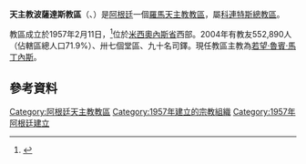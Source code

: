 {{Infobox Roman Catholic diocese
|Roman Catholic Diocese of = 天主教波薩達斯教區
|Latin name of diocese = Dioecesis Posadensis
|image =Posadas mar2005.jpg|caption =聖若瑟座堂（左）
|location = [[阿根廷|阿根廷]]
|territory =[[米西奧內斯省_(阿根廷)|米西奧內斯省]]西部
|population = 552,890
|rite = 拉丁禮
|patron =
|province = 科連特斯
|established = 1957年
|cathedral =聖若瑟主教座堂
|co-cathedral =
|leadership = 主教
|website =
|教宗 =
|metropolitan =
|ordinary = 若望·魯賓·馬丁內斯
|coadjutor bishop =
|auxiliary =
}}

'''天主教波薩達斯教區'''（{{lang-la|Dioecesis Posadensis}}、{{lang-es|Diócesis de Posadas}}）是[[阿根廷|阿根廷]]一個[[羅馬天主教|羅馬天主教]][[教區|教區]]，屬[[天主教科連特斯總教區|科連特斯總教區]]。

教區成立於1957年2月11日，<ref>{{cite journal|journal=[[宗座公報|宗座公報]]|publisher=梵蒂岡出版社|date=1957年|volume=49|title=''Quandoquidem adoranda''|page=653|url=http://www.vatican.va/archive/aas/documents/AAS%2049%20%5B1957%5D%20-%20ocr.pdf|access-date=2013-04-07|archive-date=2010-03-27|archive-url=https://web.archive.org/web/20100327070714/http://www.vatican.va/archive/aas/documents/AAS%2049%20%5B1957%5D%20-%20ocr.pdf|dead-url=no}}</ref>位於[[米西奧內斯省_(阿根廷)|米西奧內斯省]]西部。2004年有教友552,890人（佔轄區總人口71.9%）、卅七個堂區、九十名司鐸。現任教區主教為[[若望·魯賓·馬丁內斯|若望·魯賓·馬丁內斯]]。

==參考資料==
{{reflist}}

{{阿根廷天主教教區}}

{{DEFAULTSORT:Posadas}}
[[Category:阿根廷天主教教區|Category:阿根廷天主教教區]]
[[Category:1957年建立的宗教組織|Category:1957年建立的宗教組織]]
[[Category:1957年阿根廷建立|Category:1957年阿根廷建立]]